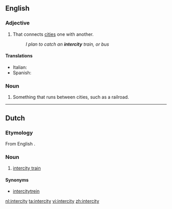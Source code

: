 ==English==

===Adjective===
{{en-adj|-}}

# That connects [[cities]] one with another.
#:''I plan to catch an '''intercity''' train, or bus''

====Translations====
*Italian: {{t-|it|interurbano}}
*Spanish: {{t-|es|interurbano}}

===Noun===
{{en-noun|intercities}}

# Something that runs between cities, such as a railroad.

----
==Dutch==
===Etymology===
From English {{term|intercity|lang=en}}.

===Noun===
{{nl-noun|g=c|intercity's|intercity'tje}}

# [[intercity train]]

====Synonyms====
* [[intercitytrein]]

[[nl:intercity]]
[[ta:intercity]]
[[vi:intercity]]
[[zh:intercity]]